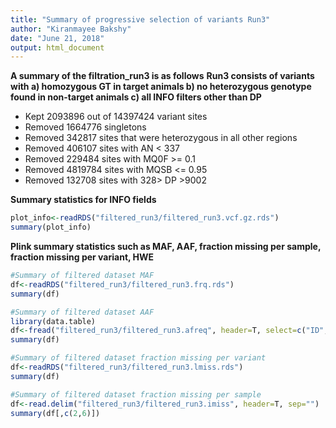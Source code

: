 ```yaml
---
title: "Summary of progressive selection of variants Run3"
author: "Kiranmayee Bakshy"
date: "June 21, 2018"
output: html_document
---
```


**A summary of the filtration_run3 is as follows**
 **Run3 consists of variants with a) homozygous GT in target animals b) no heterozygous genotype found in non-target animals c) all INFO filters other than DP**
 
  * Kept 2093896 out of 14397424 variant sites
  * Removed 1664776 singletons
  * Removed 342817 sites that were heterozygous in all other regions
  * Removed 406107 sites with AN < 337
  * Removed 229484 sites with MQ0F >= 0.1
  * Removed 4819784 sites with MQSB <= 0.95
  * Removed 132708 sites with 328> DP >9002

 **Summary statistics for INFO fields** 
  
```r
plot_info<-readRDS("filtered_run3/filtered_run3.vcf.gz.rds")
summary(plot_info)
```

**Plink summary statistics such as MAF, AAF, fraction missing per sample, fraction missing per variant, HWE**
   
```r
#Summary of filtered dataset MAF
df<-readRDS("filtered_run3/filtered_run3.frq.rds")
summary(df)

#Summary of filtered dataset AAF
library(data.table)
df<-fread("filtered_run3/filtered_run3.afreq", header=T, select=c("ID", "ALT_FREQS"))
summary(df)

#Summary of filtered dataset fraction missing per variant
df<-readRDS("filtered_run3/filtered_run3.lmiss.rds")
summary(df)

#Summary of filtered dataset fraction missing per sample
df<-read.delim("filtered_run3/filtered_run3.imiss", header=T, sep="")
summary(df[,c(2,6)])
```
